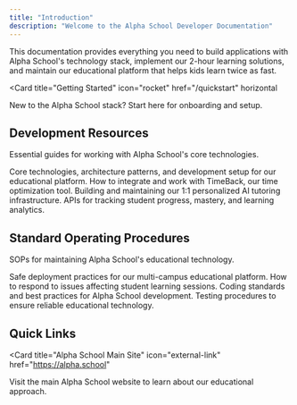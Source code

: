 ```yaml
---
title: "Introduction"
description: "Welcome to the Alpha School Developer Documentation"
---
```


This documentation provides everything you need to build applications with Alpha School's technology stack, implement our 2-hour learning solutions, and maintain our educational platform that helps kids learn twice as fast.

<Card
  title="Getting Started"
  icon="rocket"
  href="/quickstart"
  horizontal
>
  New to the Alpha School stack? Start here for onboarding and setup.
</Card>

## Development Resources

Essential guides for working with Alpha School's core technologies.

<Columns cols={2}>
  <Card
    title="Alpha School Stack"
    icon="school"
    href="/development"
  >
    Core technologies, architecture patterns, and development setup for our educational platform.
  </Card>
  <Card
    title="TimeBack Integration"
    icon="clock"
    href="/timeback/what-is-timeback"
  >
    How to integrate and work with TimeBack, our time optimization tool.
  </Card>
  <Card
    title="AI Tutoring Systems"
    icon="brain"
    href="/timeback/advanced-analytics"
  >
    Building and maintaining our 1:1 personalized AI tutoring infrastructure.
  </Card>
  <Card
    title="Student Progress APIs"
    icon="chart-line"
    href="/api-reference/introduction"
  >
    APIs for tracking student progress, mastery, and learning analytics.
  </Card>
</Columns>

## Standard Operating Procedures

SOPs for maintaining Alpha School's educational technology.

<Columns cols={2}>
  <Card
    title="Deployment Procedures"
    icon="upload"
    href="/development"
  >
    Safe deployment practices for our multi-campus educational platform.
  </Card>
  <Card
    title="Incident Response"
    icon="shield"
    href="/timeback/admin-dashboard"
  >
    How to respond to issues affecting student learning sessions.
  </Card>
  <Card
    title="Code Standards"
    icon="code"
    href="/essentials/code"
  >
    Coding standards and best practices for Alpha School development.
  </Card>
  <Card
    title="Testing & QA"
    icon="check-circle"
    href="/development"
  >
    Testing procedures to ensure reliable educational technology.
  </Card>
</Columns>

## Quick Links

<Card
  title="Alpha School Main Site"
  icon="external-link"
  href="https://alpha.school"
>
  Visit the main Alpha School website to learn about our educational approach.
</Card>
